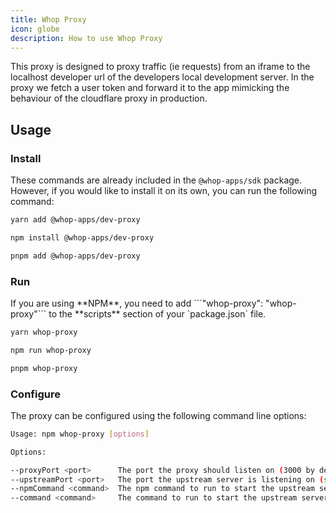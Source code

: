 ```yaml
---
title: Whop Proxy
icon: globe
description: How to use Whop Proxy
---
```


This proxy is designed to proxy traffic (ie requests) from an iframe to the localhost developer url of the developers local development server.
In the proxy we fetch a user token and forward it to the app mimicking the behaviour of the cloudflare proxy in production.

## Usage

### Install

These commands are already included in the `@whop-apps/sdk` package. However, if you would like to install it on its own, you can run the following command:

<CodeGroup>

```bash yarn
yarn add @whop-apps/dev-proxy
```

```bash npm
npm install @whop-apps/dev-proxy
```

```bash pnpm
pnpm add @whop-apps/dev-proxy
```

</CodeGroup>

### Run

<Note>
  If you are using **NPM**, you need to add ```"whop-proxy": "whop-proxy"``` to
  the **scripts** section of your `package.json` file.
</Note>

<CodeGroup>

```bash yarn
yarn whop-proxy
```

```bash npm
npm run whop-proxy
```

```bash pnpm
pnpm whop-proxy
```

</CodeGroup>

### Configure

The proxy can be configured using the following command line options:

```bash
Usage: npm whop-proxy [options]

Options:

--proxyPort <port>      The port the proxy should listen on (3000 by default)
--upstreamPort <port>   The port the upstream server is listening on (set automatically by default)
--npmCommand <command>  The npm command to run to start the upstream server (dev by default)
--command <command>     The command to run to start the upstream server (npm run dev by default)
```
